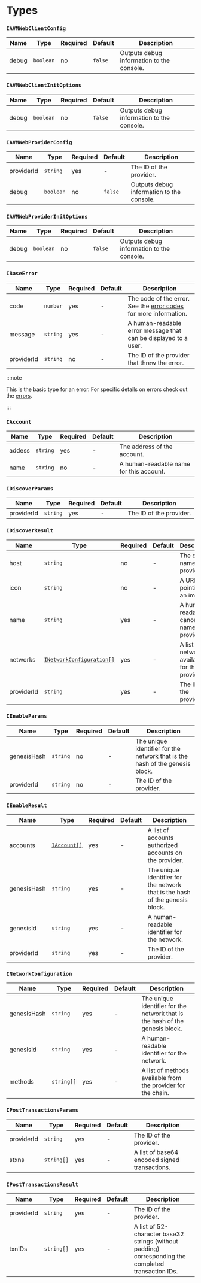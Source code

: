 
# Types

<TOCInline
  maxHeadingLevel={4}
  toc={toc}
/>

### `IAVMWebClientConfig`

| Name  | Type      | Required | Default | Description                               |
|-------|-----------|----------|---------|-------------------------------------------|
| debug | `boolean` | no       | `false` | Outputs debug information to the console. |

### `IAVMWebClientInitOptions`

| Name  | Type      | Required | Default | Description                               |
|-------|-----------|----------|---------|-------------------------------------------|
| debug | `boolean` | no       | `false` | Outputs debug information to the console. |

### `IAVMWebProviderConfig`

| Name       | Type      | Required | Default | Description                               |
|------------|-----------|----------|---------|-------------------------------------------|
| providerId | `string`  | yes      | -       | The ID of the provider.                   |
| debug      | `boolean` | no       | `false` | Outputs debug information to the console. |

### `IAVMWebProviderInitOptions`

| Name  | Type      | Required | Default | Description                               |
|-------|-----------|----------|---------|-------------------------------------------|
| debug | `boolean` | no       | `false` | Outputs debug information to the console. |

### `IBaseError`

| Name       | Type     | Required | Default | Description                                                                        |
|------------|----------|----------|---------|------------------------------------------------------------------------------------|
| code       | `number` | yes      | -       | The code of the error. See the [error codes](errors#summary) for more information. |
| message    | `string` | yes      | -       | A human-readable error message that can be displayed to a user.                    |
| providerId | `string` | no       | -       | The ID of the provider that threw the error.                                       |

:::note

This is the basic type for an error. For specific details on errors check out the [errors](errors).

:::

### `IAccount`

| Name   | Type     | Required | Default | Description                             |
|--------|----------|----------|---------|-----------------------------------------|
| addess | `string` | yes      | -       | The address of the account.             |
| name   | `string` | no       | -       | A human-readable name for this account. |

### `IDiscoverParams`

| Name       | Type     | Required | Default | Description             |
|------------|----------|----------|---------|-------------------------|
| providerId | `string` | yes      | -       | The ID of the provider. |

### `IDiscoverResult`

| Name       | Type                                                | Required | Default | Description                                      |
|------------|-----------------------------------------------------|----------|---------|--------------------------------------------------|
| host       | `string`                                            | no       | -       | The domain name of the provider.                 |
| icon       | `string`                                            | no       | -       | A URI pointing to an image.                      |
| name       | `string`                                            | yes      | -       | A human-readable canonical name of the provider. |
| networks   | [`INetworkConfiguration[]`](#inetworkconfiguration) | yes      | -       | A list of networks available for the provider.   |
| providerId | `string`                                            | yes      | -       | The ID of the provider.                          |

### `IEnableParams`

| Name        | Type     | Required | Default | Description                                                                  |
|-------------|----------|----------|---------|------------------------------------------------------------------------------|
| genesisHash | `string` | no       | -       | The unique identifier for the network that is the hash of the genesis block. |
| providerId  | `string` | no       | -       | The ID of the provider.                                                      |

### `IEnableResult`

| Name        | Type                      | Required | Default | Description                                                                  |
|-------------|---------------------------|----------|---------|------------------------------------------------------------------------------|
| accounts    | [`IAccount[]`](#iaccount) | yes      | -       | A list of accounts authorized accounts on the provider.                      |
| genesisHash | `string`                  | yes      | -       | The unique identifier for the network that is the hash of the genesis block. |
| genesisId   | `string`                  | yes      | -       | A human-readable identifier for the network.                                 |
| providerId  | `string`                  | yes      | -       | The ID of the provider.                                                      |

### `INetworkConfiguration`

| Name        | Type       | Required | Default | Description                                                                  |
|-------------|------------|----------|---------|------------------------------------------------------------------------------|
| genesisHash | `string`   | yes      | -       | The unique identifier for the network that is the hash of the genesis block. |
| genesisId   | `string`   | yes      | -       | A human-readable identifier for the network.                                 |
| methods     | `string[]` | yes      | -       | A list of methods available from the provider for the chain.                 |

### `IPostTransactionsParams`

| Name       | Type       | Required | Default | Description                                   |
|------------|------------|----------|---------|-----------------------------------------------|
| providerId | `string`   | yes      | -       | The ID of the provider.                       |
| stxns      | `string[]` | yes      | -       | A list of base64 encoded signed transactions. |

### `IPostTransactionsResult`

| Name       | Type       | Required | Default | Description                                                                                          |
|------------|------------|----------|---------|------------------------------------------------------------------------------------------------------|
| providerId | `string`   | yes      | -       | The ID of the provider.                                                                              |
| txnIDs     | `string[]` | yes      | -       | A list of 52-character base32 strings (without padding) corresponding the completed transaction IDs. |
